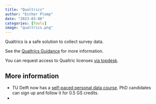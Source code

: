 ```yaml
---
title: "Qualtrics"
author: "Esther Plomp"
date: "2023-03-06"
categories: [Tools]
image: "qualtrics.png"
---
```


Qualtrics is a safe solution to collect survey data.

See the [Qualtrics Guidance](https://d2k0ddhflgrk1i.cloudfront.net/Studentenportal/Centraal/ICT/Privacy/Qualtrics_guidance%202022-08.pdf) for more information.

You can request access to Qualtric licenses [via topdesk](https://tudelft.topdesk.net/tas/public/ssp/content/detail/service?unid=57ec510c3da9408b929c2eeee82b4eaa).

## **More information**

-   TU Delft now has a [self-paced personal data course](https://www.tudelft.nl/en/library/research-data-management/r/training-events/training-for-researchers/personal-data-human-subjects-in-research). PhD candidates can sign up and follow it for 0.5 GS credits.
-   
